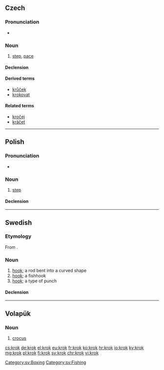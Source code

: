 {{also|krök}}
==Czech==

===Pronunciation===
* {{audio|Cs-krok.ogg|audio|lang=cs}}

===Noun===
{{cs-noun|g=m}}

# [[step]], [[pace]]

====Declension====
{{cs-decl-noun-auto|mi|kr|o|k}}

====Derived terms====
* [[krůček]] {{g|m}}
* [[krokovat]]

====Related terms====
* [[kročej]] {{g|m}}
* [[kráčet]]

----

==Polish==

===Pronunciation===
* {{audio|Pl-krok.ogg|audio|lang=pl}}

===Noun===
{{pl-noun|m}}

# [[step]]

====Declension====
{{pl-decl-noun
|krok|kroki
|kroku|kroków
|krokowi|krokom
|krok|kroki
|krokiem|krokami
|kroku|krokach
|kroku|kroki
}}

----

==Swedish==

===Etymology===
From {{etyl|non|sv}} {{term|krókr||hook|lang=non}}.

===Noun===
{{sv-noun|c}}

# [[hook]]; a rod bent into a curved shape
# [[hook]]; a fishhook
# [[hook]]; a type of punch

====Declension====
{{sv-noun-reg-ar}}

[[Category:sv:Boxing]]
[[Category:sv:Fishing]]

----

==Volapük==

===Noun===
{{head|vo|noun}}

# [[crocus]]

[[cs:krok]]
[[de:krok]]
[[el:krok]]
[[eu:krok]]
[[fr:krok]]
[[ko:krok]]
[[hr:krok]]
[[io:krok]]
[[ky:krok]]
[[mg:krok]]
[[pl:krok]]
[[fi:krok]]
[[sv:krok]]
[[chr:krok]]
[[vi:krok]]